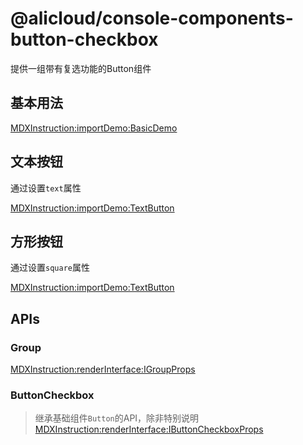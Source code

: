 # @alicloud/console-components-button-checkbox

提供一组带有复选功能的Button组件

## 基本用法

[MDXInstruction:importDemo:BasicDemo](./stories/basic/index.tsx)

## 文本按钮
通过设置`text`属性

[MDXInstruction:importDemo:TextButton](./stories/text-button/index.tsx)

## 方形按钮
通过设置`square`属性

[MDXInstruction:importDemo:TextButton](./stories/square-button/index.tsx)

## APIs

### Group

[MDXInstruction:renderInterface:IGroupProps](./api-json/api.json)

### ButtonCheckbox

> 继承基础组件`Button`的API，除非特别说明
[MDXInstruction:renderInterface:IButtonCheckboxProps](./api-json/api.json)

